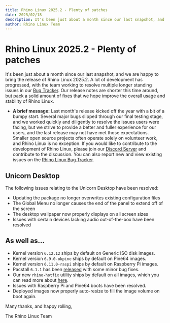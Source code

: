 ```yaml
---
title: Rhino Linux 2025.2 - Plenty of patches
date: 2025/02/18
description: It's been just about a month since our last snapshot, and we are happy to bring the release of Rhino Linux 2025.2. A lot of development has progressed, with the team working to resolve multiple longer standing issues in our Bug Tracker. Our release notes are shorter this time around, but pack a solid amount of fixes that we hope improve the overall usage and stability of Rhino Linux.
author: Rhino Linux Team
---
```


# Rhino Linux 2025.2 - Plenty of patches

It's been just about a month since our last snapshot, and we are happy to bring the release of Rhino Linux 2025.2. A lot of development has progressed, with the team working to resolve multiple longer standing issues in our [Bug Tracker](https://github.com/rhino-linux/tracker). Our release notes are shorter this time around, but pack a solid amount of fixes that we hope improve the overall usage and stability of Rhino Linux.

- **A brief message:** Last month's release kicked off the year with a bit of a bumpy start. Several major bugs slipped through our final testing stage, and we worked quickly and diligently to resolve the issues users were facing, but we strive to provide a better and fuller experience for our users, and the last release may not have met those expectations. Smaller open source projects often operate solely on volunteer work, and Rhino Linux is no exception. If you would like to contribute to the development of Rhino Linux, please join our [Discord Server](https://discord.gg/reSvc8Ztk3) and contribute to the discussion. You can also report new and view existing issues on the [Rhino Linux Bug Tracker](https://github.com/rhino-linux/tracker).

## Unicorn Desktop

The following issues relating to the Unicorn Desktop have been resolved:
- Updating the package no longer overwrites existing configuration files
- The Global Menu no longer causes the end of the panel to extend off of the screen
- The desktop wallpaper now properly displays on all screen sizes
- Issues with certain devices lacking audio out-of-the-box have been resolved

## As well as...
- Kernel version `6.12.12` ships by default on Generic ISO disk images.
- Kernel version `6.9.0-okpine` ships by default on Pine64 images.
- Kernel version `6.11.0-raspi` ships by default on Raspberry Pi images.
- Pacstall `6.1.1` has been [released](https://github.com/pacstall/pacstall/releases/tag/6.1.1) with some minor bug fixes.
- Our new `rhino-hotfix` utility ships by default on all images, which you can read more about [here](/news-18).
- Issues with Raspberry Pi and Pine64 boots have been resolved.
- Deployed images now properly auto-resize to fill the image volume on boot again.

Many thanks, and happy rolling,

The Rhino Linux Team
